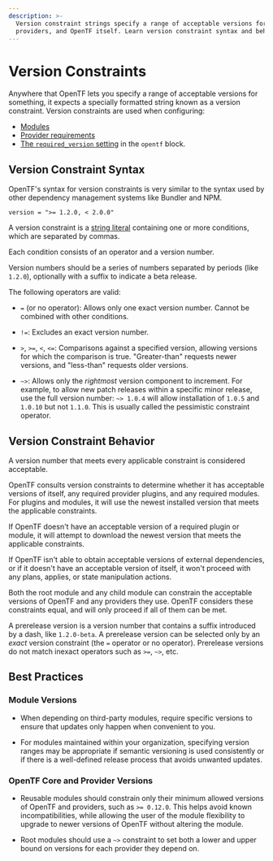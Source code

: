 ```yaml
---
description: >-
  Version constraint strings specify a range of acceptable versions for modules,
  providers, and OpenTF itself. Learn version constraint syntax and behavior.
---
```


# Version Constraints

Anywhere that OpenTF lets you specify a range of acceptable versions for
something, it expects a specially formatted string known as a version
constraint. Version constraints are used when configuring:

- [Modules](/docs/language/modules)
- [Provider requirements](/docs/language/providers/requirements)
- [The `required_version` setting](/docs/language/settings#specifying-a-required-opentf-version) in the `opentf` block.

## Version Constraint Syntax

OpenTF's syntax for version constraints is very similar to the syntax used by
other dependency management systems like Bundler and NPM.

```hcl
version = ">= 1.2.0, < 2.0.0"
```

A version constraint is a [string literal](/docs/language/expressions/strings)
containing one or more conditions, which are separated by commas.

Each condition consists of an operator and a version number.

Version numbers should be a series of numbers separated by periods (like
`1.2.0`), optionally with a suffix to indicate a beta release.

The following operators are valid:

- `=` (or no operator): Allows only one exact version number. Cannot be combined
  with other conditions.

- `!=`: Excludes an exact version number.

- `>`, `>=`, `<`, `<=`: Comparisons against a specified version, allowing
  versions for which the comparison is true. "Greater-than" requests newer
  versions, and "less-than" requests older versions.

- `~>`: Allows only the _rightmost_ version component to increment. For example,
  to allow new patch releases within a specific minor release, use the full
  version number: `~> 1.0.4` will allow installation of `1.0.5` and `1.0.10`
  but not `1.1.0`. This is usually called the pessimistic constraint operator.

## Version Constraint Behavior

A version number that meets every applicable constraint is considered acceptable.

OpenTF consults version constraints to determine whether it has acceptable
versions of itself, any required provider plugins, and any required modules. For
plugins and modules, it will use the newest installed version that meets the
applicable constraints.

If OpenTF doesn't have an acceptable version of a required plugin or module,
it will attempt to download the newest version that meets the applicable
constraints.

If OpenTF isn't able to obtain acceptable versions of external dependencies,
or if it doesn't have an acceptable version of itself, it won't proceed with any
plans, applies, or state manipulation actions.

Both the root module and any child module can constrain the acceptable versions
of OpenTF and any providers they use. OpenTF considers these constraints
equal, and will only proceed if all of them can be met.

A prerelease version is a version number that contains a suffix introduced by
a dash, like `1.2.0-beta`. A prerelease version can be selected only by an
_exact_ version constraint (the `=` operator or no operator). Prerelease
versions do not match inexact operators such as `>=`, `~>`, etc.

## Best Practices

### Module Versions

- When depending on third-party modules, require specific versions to ensure
  that updates only happen when convenient to you.

- For modules maintained within your organization, specifying version ranges
  may be appropriate if semantic versioning is used consistently or if there is
  a well-defined release process that avoids unwanted updates.

### OpenTF Core and Provider Versions

- Reusable modules should constrain only their minimum allowed versions of
  OpenTF and providers, such as `>= 0.12.0`. This helps avoid known
  incompatibilities, while allowing the user of the module flexibility to
  upgrade to newer versions of OpenTF without altering the module.

- Root modules should use a `~>` constraint to set both a lower and upper bound
  on versions for each provider they depend on.
